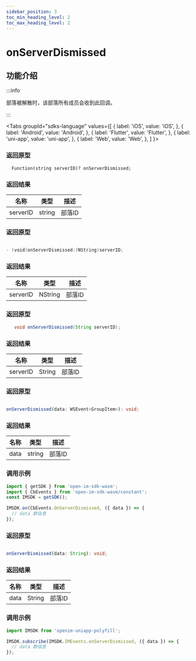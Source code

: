 ```yaml
---
sidebar_position: 3
toc_min_heading_level: 2
toc_max_heading_level: 2
---
```


# onServerDismissed

## 功能介绍

:::info

部落被解散时，该部落所有成员会收到此回调。

:::

<Tabs
groupId="sdks-language"
values={[
{ label: 'iOS', value: 'iOS', },
{ label: 'Android', value: 'Android', },
{ label: 'Flutter', value: 'Flutter', },
{ label: 'uni-app', value: 'uni-app', },
{ label: 'Web', value: 'Web', },
]
}>

<TabItem value="Flutter">

### 返回原型

```dar showLineNumbers
  Function(string serverID)? onServerDismissed;
```

### 返回结果

| 名称      | 类型                                             | 描述     |
| --------- | ------------------------------------------------ | -------- |
| serverID | string | 部落ID |

</TabItem>

<TabItem value="iOS">

### 返回原型

```swift showLineNumbers

- (void)onServerDismissed:(NString)serverID;


```

### 返回结果

| 名称      | 类型                                                | 描述     |
| --------- | --------------------------------------------------- | -------- |
| serverID | NString | 部落ID |

</TabItem>

<TabItem value="Android">

### 返回原型

```java showLineNumbers
   void onServerDismissed(String serverID);
```

### 返回结果

| 名称      | 类型                                             | 描述   |
| --------- | ------------------------------------------------ | ------ |
| serverID | String | 部落ID |


</TabItem>

<TabItem value="Web">

### 返回原型

```ts showLineNumbers

onServerDismissed(data: WSEvent<GroupItem>): void;

```

### 返回结果

| 名称 | 类型                                                                                      | 描述     |
| ---- | ----------------------------------------------------------------------------------------- | -------- |
| data | string | 部落ID |

### 调用示例

```js showLineNumbers
import { getSDK } from 'open-im-sdk-wasm';
import { CbEvents } from 'open-im-sdk-wasm/constant';
const IMSDK = getSDK();

IMSDK.on(CbEvents.OnServerDismissed, ({ data }) => {
  // data 群信息
});
```

</TabItem>

<TabItem value="uni-app">

### 返回原型

```ts showLineNumbers

onServerDismissed(data: String): void;

```

### 返回结果

| 名称 | 类型                                                                                      | 描述     |
| ---- | ----------------------------------------------------------------------------------------- | -------- |
| data | String | 部落ID |

### 调用示例

```js showLineNumbers
import IMSDK from 'openim-uniapp-polyfill';

IMSDK.subscribe(IMSDK.IMEvents.onServerDismissed, ({ data }) => {
  // data 群信息
});
```

</TabItem>

</Tabs>
